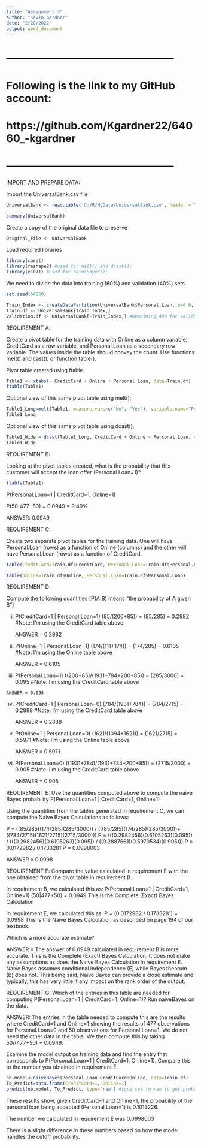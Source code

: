```yaml
---
title: "Assignment 3"
author: "Kevin Gardner"
date: "2/28/2022"
output: word_document
---
```


# ------------------------------------------------
# Following is the link to my GitHub account:
# https://github.com/Kgardner22/64060_-kgardner
# ------------------------------------------------

IMPORT AND PREPARE DATA:
  
Import the UniversalBank.csv file  

```r

UniversalBank <- read.table('C:/R/MyData/UniversalBank.csv', header = T, sep = ',') 

summary(UniversalBank)

```
Create a copy of the original data file to preserve

```r

Original_File <- UniversalBank

```

Load required libraries
```r

library(caret)
library(reshape2) #used for melt() and dcast();
library(e1071) #used for naiveBayes(); 

```



We need to divide the data into training (60%) and validation (40%) sets

```r

set.seed(64060)

Train_Index <- createDataPartition(UniversalBank$Personal.Loan, p=0.6, list = FALSE) #60% for train data
Train.df <- UniversalBank[Train_Index,]
Validation.df <- UniversalBank[-Train_Index,] #Remaining 40% for validation data

```



REQUIREMENT A:

Create a pivot table for the training data with Online as a column variable, CreditCard as a row variable, and Personal.Loan as a secondary row variable. The values inside the table should convey the count. Use functions melt() and cast(), or function table().


Pivot table created using ftable

```r

Table1 <- xtabs(~ CreditCard + Online + Personal.Loan, data=Train.df)
ftable(Table1) 

```

Optional view of this same pivot table using melt();

```r

Table1_Long=melt(Table1, measure.vars=c("No", "Yes"), variable.name="Personal.Loan", value.name = "value")
Table1_Long

```

Optional view of this same pivot table using dcast();

```r

Table1_Wide = dcast(Table1_Long, CreditCard + Online ~ Personal.Loan, value.var = "value" )
Table1_Wide

```
 
 
REQUIREMENT B:

Looking at the pivot tables created, what is the probability that this customer will accept the loan offer (Personal.Loan=1)?

```r
ftable(Table1)
```
P(Personal.Loan=1 | CreditCard=1, Online=1)

P(50|477+50) = 0.0949 = 9.49%

ANSWER: 0.0949


REQUIREMENT C:

Create two separate pivot tables for the training data. One will have Personal.Loan (rows) as a function of Online (columns) and the other will have Personal.Loan (rows) as a function of CreditCard.

```r

table(CreditCard=Train.df$CreditCard, Personal.Loan=Train.df$Personal.Loan)

```

```r

table(Online=Train.df$Online, Personal.Loan=Train.df$Personal.Loan)

```


REQUIREMENT D:

Compute the following quantities [P(A|B) means "the probability of A given B"]

i. P(CreditCard=1 | Personal.Loan=1)
    (85/(200+85)) = (85/285) = 0.2982  #Note: I'm using the CreditCard table above
    
    ANSWER = 0.2982

ii. P(Online=1 | Personal.Loan=1)
    (174/(111+174)) = (174/285) = 0.6105  #Note: I'm using the Online table above

    ANSWER = 0.6105
    
iii. P(Personal.Loan=1)
    ((200+85)/(1931+784+200+85)) = (285/3000) = 0.095  #Note: I'm using the CreditCard table above

    ANSWER = 0.095

iv. P(CreditCard=1 | Personal.Loan=0)
    (784/(1931+784)) = (784/2715) = 0.2888  #Note: I'm using the CreditCard table above

    ANSWER = 0.2888

v. P(Online=1 | Personal.Loan=0)
    (1621/(1094+1621)) = (1621/2715) = 0.5971  #Note: I'm using the Online table above
    
    ANSWER = 0.5971
    
vi. P(Personal.Loan=0)
    ((1931+784)/(1931+784+200+85)) = (2715/3000) = 0.905  #Note: I'm using the CreditCard table above
    
    ANSWER = 0.905


REQUIREMENT E:
Use the quantities computed above to compute the naive Bayes probability 
P(Personal.Loan=1 | CreditCard=1, Online=1)

  Using the quantities from the tables generated in requirement C, 
  we can compute the Naive Bayes Calculations as follows:
  
  P = ((85/285)(174/285)(285/3000)) / (((85/285)(174/285)(285/3000))+((784/2715)(1621/2715)(2715/3000)))
  P = (((0.2982456)(0.6105263)(0.095)) / (((0.2982456)(0.6105263)(0.095)) / ((0.2887661)(0.5970534)(0.905)))
  P = 0.0172982 / 0.1733281
  P = 0.0998003
  
  ANSWER = 0.0998


REQUIREMENT F:
Compare the value calculated in requirement E with the one obtained from the pivot table in requirement B. 

In requirement B, we calculated this as:
  P(Personal.Loan=1 | CreditCard=1, Online=1)
    (50|477+50) = 0.0949
    This is the Complete (Exact) Bayes Calculation

In requirement E, we calculated this as:
  P = (0.0172982 / 0.1733281) = 0.0998
    This is the Naive Bayes Calculation as described on page 194 of our textbook.

Which is a more accurate estimate?

  ANSWER = The answer of 0.0949 calculated in requirement B is more accurate. This is the Complete (Exact) Bayes Calculation. It does not make any assumptions as does the Naive Bayes Calculation in requirement E. Naive Bayes assumes conditional independence (E) while Bayes theorum (B) does not. This being said, Naive Bayes can provide a close estimate and typically, this has very little if any impact on the rank order of the output. 


REQUIREMENT G:
Which of the entries in this table are needed for computing P(Personal.Loan=1 | CreditCard=1, Online=1)?
Run naiveBayes on the data. 
  
  ANSWER: The entries in the table needed to compute this are the results where CreditCard=1 and Online=1 showing the results of 477 observations for Personal.Loan=0 and 50 observations for Personal.Loan=1. We do not need the other data in the table. We then compute this by taking 50/(477+50) = 0.0949.



Examine the model output on training data and find the entry that corresponds to P(Personal.Loan=1 | CreditCard=1, Online=1). Compare this to the number you obtained in requirement E.

```r

nb.model<-naiveBayes(Personal.Loan~CreditCard+Online, data=Train.df)
To_Predict=data.frame(CreditCard=1, Online=1)
predict(nb.model, To_Predict, type='raw') #type set to raw to get probabilities;

```
These results show, given CreditCard=1 and Online=1, the probability of the personal loan being accepted (Personal.Loan=1) is 0.1013226.

The number we calculated in requirement E was 0.0998003

There is a slight difference in these numbers based on how the model handles the cutoff probability.







